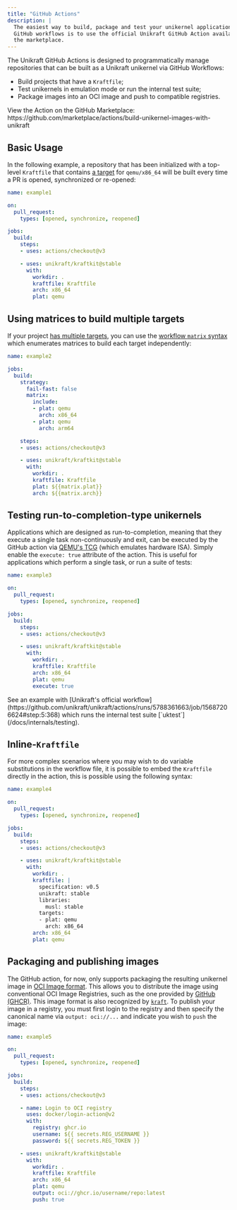 ```yaml
---
title: "GitHub Actions"
description: |
  The easiest way to build, package and test your unikernel application with
  GitHub workflows is to use the official Unikraft GitHub Action available on
  the marketplace.
---
```


The Unikraft GitHub Actions is designed to programmatically manage repositories
that can be built as a Unikraft unikernel via GitHub Workflows:

- Build projects that have a `Kraftfile`;
- Test unikernels in emulation mode or run the internal test suite;
- Package images into an OCI image and push to compatible registries.

<Info>
  View the Action on the GitHub Marketplace:<br />
  https://github.com/marketplace/actions/build-unikernel-images-with-unikraft
</Info>

## Basic Usage

In the following example, a repository that has been initialized with a
top-level `Kraftfile` that contains [a
target](/docs/cli/reference/kraftfile#targets) for `qemu/x86_64` will be built
every time a PR is opened, synchronized or re-opened:

```yaml
name: example1

on:
  pull_request:
    types: [opened, synchronize, reopened]

jobs:
  build:
    steps:
    - uses: actions/checkout@v3

    - uses: unikraft/kraftkit@stable
      with:
        workdir: .
        kraftfile: Kraftfile
        arch: x86_64
        plat: qemu
```

## Using matrices to build multiple targets

If your project [has multiple targets](/docs/cli/reference/kraftfile#targets),
you can use the [workflow `matrix`
syntax](https://docs.github.com/en/actions/using-jobs/using-a-matrix-for-your-jobs)
which enumerates matrices to build each target independently:

```yaml ln={5-12,21-22}
name: example2

jobs:
  build:
    strategy:
      fail-fast: false
      matrix:
        include:
        - plat: qemu
          arch: x86_64
        - plat: qemu
          arch: arm64

    steps:
    - uses: actions/checkout@v3

    - uses: unikraft/kraftkit@stable
      with:
        workdir: .
        kraftfile: Kraftfile
        plat: ${{matrix.plat}}
        arch: ${{matrix.arch}}
```

## Testing run-to-completion-type unikernels

Applications which are designed as run-to-completion, meaning that they execute
a single task non-continuously and exit, can be executed by the GitHub action
via [QEMU's TCG](https://wiki.qemu.org/Documentation/TCG) (which emulates
hardware ISA).  Simply enable the `execute: true` attribute of the action.  This
is useful for applications which perform a single task, or run a suite of tests:

```yaml ln={18}
name: example3

on:
  pull_request:
    types: [opened, synchronize, reopened]

jobs:
  build:
    steps:
    - uses: actions/checkout@v3

    - uses: unikraft/kraftkit@stable
      with:
        workdir: .
        kraftfile: Kraftfile
        arch: x86_64
        plat: qemu
        execute: true
```

<Info>
See an example with [Unikraft's official
workflow](https://github.com/unikraft/unikraft/actions/runs/5788361663/job/15687206624#step:5:368)
which runs the internal test suite [`uktest`](/docs/internals/testing).
</Info>

## Inline-`Kraftfile`

For more complex scenarios where you may wish to do variable substitutions in
the workflow file, it is possible to embed the `Kraftfile` directly in the
action, this is possible using the following syntax:

```yaml ln={15-22}
name: example4

on:
  pull_request:
    types: [opened, synchronize, reopened]

jobs:
  build:
    steps:
    - uses: actions/checkout@v3

    - uses: unikraft/kraftkit@stable
      with:
        workdir: .
        kraftfile: |
          specification: v0.5
          unikraft: stable
          libraries:
            musl: stable
          targets:
          - plat: qemu
            arch: x86_64
        arch: x86_64
        plat: qemu
```

## Packaging and publishing images

The GitHub action, for now, only supports packaging the resulting unikernel
image in [OCI Image
format](https://github.com/opencontainers/image-spec/blob/main/spec.md).  This
allows you to distribute the image using conventional OCI Image Registries, such
as the one provided by [GitHub
(GHCR)](https://docs.github.com/en/packages/working-with-a-github-packages-registry/working-with-the-container-registry).
This image format is also recognized by [`kraft`](#).  To publish your image in
a registry, you must first login to the registry and then specify the canonical
name via `output: oci://...` and indicate you wish to `push` the image:

```yaml ln={12-17,25-26}
name: example5

on:
  pull_request:
    types: [opened, synchronize, reopened]

jobs:
  build:
    steps:
    - uses: actions/checkout@v3

    - name: Login to OCI registry
      uses: docker/login-action@v2
      with:
        registry: ghcr.io
        username: ${{ secrets.REG_USERNAME }}
        password: ${{ secrets.REG_TOKEN }}

    - uses: unikraft/kraftkit@stable
      with:
        workdir: .
        kraftfile: Kraftfile
        arch: x86_64
        plat: qemu
        output: oci://ghcr.io/username/repo:latest
        push: true
```
 